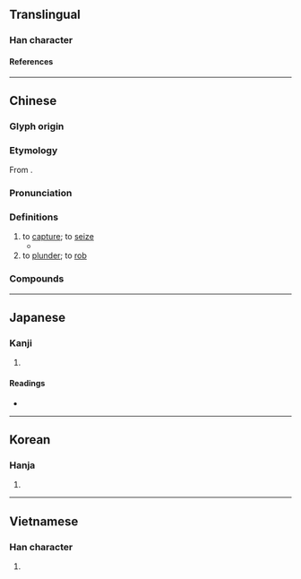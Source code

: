 {{also|掳}}
{{character info}}
{{character info|0xf930}}
==Translingual==

===Han character===
{{Han char|rn=64|rad=手|as=13|sn=16|four=51027|canj=QYPS|ids=⿰扌虜}}

====References====
{{Han ref|kx=0457.310|dkj=12787|dj=0806.150|hdz=31968.010|uh=64C4|ud=25796|bh=BEDB|bd=48859}}
{{Han ref|uh=F930}}

----

==Chinese==
{{zh-forms|s=掳|ss=虏|alt=*虜}}

===Glyph origin===
{{Han etym}}

===Etymology===
From {{och-l|虜}}.

===Pronunciation===
{{zh-pron
|m=lǔ,luǒ,1nb=standard in Mainland and Taiwan,2nb=variant in Taiwan; Beijing dialect
|m-s=
|c=lou5
|c-t=lu4
|g=
|h=gd=lu3
|j=
|mb=lǔ
|md=liō
|mn=ló͘
|mn-t=lu2
|w=3lu
|x=
|mc=y
|oc=y
|cat=v
}}

===Definitions===
{{zh-hanzi}}

# to [[capture]]; to [[seize]]
#* {{zh-x|主 的 靈 在 我 身上，因為 他 用 膏 膏{gào} 我，叫 我 傳 福音 給 貧窮 的 人；差{chāi}遣 我 報告：被 擄 的 得 釋放，瞎眼 的 得 看見，叫 那 受 壓制 的 得 自由，報告 ^神 悅納 人 的 禧年。|The Spirit of the Lord is upon me, because he hath anointed me to preach the gospel to the poor; he hath sent me to heal the brokenhearted, to preach deliverance to the captives [''lit.'' those who are '''captured'''], and recovering of sight to the blind, to set at liberty them that are bruised, To preach the acceptable year of the Lord.|ref={{lw|zh|和合本|新標點和合本}} ([[w:Chinese Union Version|Chinese Union Version with New Punctuation]]), {{lang|zh|路加福音}} (Luke) 4:18–19}}
# to [[plunder]]; to [[rob]]

===Compounds===
{{zh-der|俘擄|姦淫擄掠|揎拳擄袖|撕擄|擄人勒贖|擄嘴|擄掠|擄袖揎拳|胡擄|胡擄忙亂}}

----

==Japanese==

===Kanji===
{{ja-kanji|grade=|rs=手13}}

# {{rfdef|ja|sort=手13}}

====Readings====
* {{ja-readings|on=[[りょ]] (ryo)|kun=[[とりく]] (toriku)}}

----

==Korean==

===Hanja===
{{ko-hanja|hangeul=[[로]]>[[노]]|eumhun=|rv=ro>no|mr=ro>no|y=lo>no}}

# {{rfdef|ko|sort=手13}}

----

==Vietnamese==

===Han character===
{{vi-readings|reading=lỗ|rs=手13}}

# {{rfdef|vi|sort=手13}}